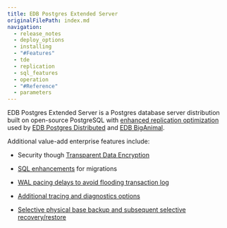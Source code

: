 ```yaml
---
title: EDB Postgres Extended Server
originalFilePath: index.md
navigation: 
  - release_notes
  - deploy_options
  - installing
  - "#Features"
  - tde
  - replication
  - sql_features
  - operation
  - "#Reference"
  - parameters
---
```


EDB Postgres Extended Server is a Postgres database server distribution built on open-source PostgreSQL with [enhanced replication optimization](replication) used by [EDB Postgres Distributed](/pgd/latest/) and [EDB BigAnimal](/biganimal/latest). 

Additional value-add enterprise features include:
- Security though [Transparent Data Encryption](/tde/latest/)

- [SQL enhancements](sql_features) for migrations
- [WAL pacing delays to avoid flooding transaction log](./operation/#avoid-flooding-transaction-logs)
- [Additional tracing and diagnostics options](./operation/#additional-tracing-and-diagnostics-options)
- [Selective physical base backup and subsequent selective recovery/restore](./operation/#additional-tracing-and-diagnostics-options)


